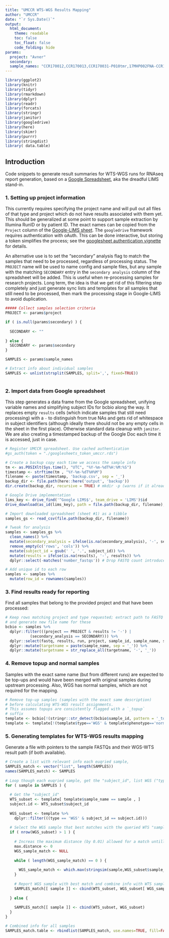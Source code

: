 ```yaml
---
title: "UMCCR WTS-WGS Results Mapping"
author: "UMCCR"
date: "`r Sys.Date()`"
output:
  html_document:
    theme: readable
    toc: false
    toc_float: false
    code_folding: hide
params:
  project: "Avner"
  secondary: 
  sample_names: "CCR170012,CCR170013,CCR170031-P010tmr,17MHP002FNA-CCR170028,17MHP002Org-CCR170058,17MHP031Tmr-CCR170090_S2,CCR170093_MHP013_O,CCR170119_VPT_M032_S4,CCR170123_VPT_M006B_S7,CCR170028R_MHP002_T,CCR170058R_MHP002_O,CCR170012R_MHP013_T,CCR170093R_MHP013_O,CCR170013R_MHP006_T,CCR170123R_MHP006_O,CCR170090R_MHP031_T,CCR170119R_MHP032_O,CCR170031R_MHP010_T,CCR170057_AH17T001P001,CCR170118_AH17PdxPc2P001,CCR180021_VPX-AH001-P2,CCR180051_VPY-MH002,CCR170080-MH17T002P030,CCR180059_VPT-M030,CCR180010_WH18T002P010,CCR180054_VPT-WH010,CCR180044_VPT-W003-p13,CCR170131B_MM17T002P008,CCR180065_VPT-MM008_O,CCR180043_WH18F002P016,CCR180072_VPT-WH16_O,CCR170057_RNA_AH17T001P001,CCR170058_RNA_WPT002,CCR170063_RNA_WH17T001P002,CCR170070_RNA_VPT_A001,CCR170093_RNA_WPT_013,CCR170119_RNA_VPT_M032,CCR170122_RNA_VPT_M030,CCR170123_RNA_VPT_M006B"
---
```


```r
library(ggplot2)
library(knitr)
library(tidyr)
library(rmarkdown)
library(dplyr)
library(readr)
library(forcats)
library(stringr)
library(janitor)
library(googledrive)
library(here)
library(skimr)
library(purrr)
library(stringdist)
library( data.table)
```

## Introduction

Code snippets to generate result summaries for WTS-WGS runs for RNAseq report generation, based on a [Google Spreadsheet](https://docs.google.com/spreadsheets/d/1DwvyfVrgr5TIcYtGVXZeIWWRbld-nuX-4o4z2kZHNWs/edit#gid=0), aka the dreadful LIMS stand-in. 

### 1. Setting up project information

This currently requires specifying the project name and will pull out all files of that type and project which do not have results associated with them yet. This should be generalized at some point to support sample extraction by Illumina RunID or by patient ID. The exact names can be copied from the `Project` column of the [Google-LIMS sheet](https://docs.google.com/spreadsheets/u/1/d/1aaTvXrZSdA1ekiLEpW60OeNq2V7D_oEMBzTgC-uDJAM/edit#gid=0). The `googledrive` framework requires authentication with oAuth. This can be done interactive, but storing a token simplifies the process; see the [googlesheet authentication vignette](https://rawgit.com/jennybc/googlesheets/master/vignettes/managing-auth-tokens.html) for details. 

An alternative use is to set the "secondary" analysis flag to match the samples that need to be processed, regardless of processing status. The `PROJECT` name will be used to name config and sample files, but any sample with the matching `SECONDARY` entry in the `secondary analysis` column of the spreadsheet will be added. This is useful when re-processing samples for research projects. Long term, the idea is that we get rid of this filtering step completely and just generate sync lists and templates for all samples that still need to be processed, then mark the processing stage in Google-LIMS to avoid duplication.

```r
##### Collect samples selection criteria
PROJECT <- params$project

if ( is.null(params$secondary) ) {
  
  SECONDARY <- ""
  
} else {
  SECONDARY <- params$secondary
}

SAMPLES <- params$sample_names

# Extract info about individual samples
SAMPLES <- unlist(strsplit(SAMPLES, split=',', fixed=TRUE))
  
```

### 2. Import data from Google spreadsheet

This step generates a data frame from the Google spreadsheet, unifying variable names and simplifying subject IDs for bcbio along the way. It replaces empty `results` cells (which indicate samples that still need processing) with a `-` to distinguish from true NAs and gets rid of whitespace in subject identifiers (although ideally there should not be any empty cells in the sheet in the first place). Otherwise standard data cleanup with `janitor`. We are also creating a timestamped backup of the Google Doc each time it is accessed, just in case.

```r
# Register UMCCR spreadsheet. Use cached authentication
#gs_auth(token = "./googlesheets_token_umccr.rds")

# Create a backup copy each time we access the sample info
tm <- as.POSIXlt(Sys.time(), "UTC", "%Y-%m-%dT%H:%M:%S")
timestamp <- strftime(tm , "%Y-%m-%dT%H%M")
filename <- paste(timestamp, 'backup.csv', sep = '_')
backup_dir <- file.path(here::here('output', 'backup'))
dir.create(backup_dir, recursive = TRUE) # mkdir -p (warns if it already exists):

# Google Drive implementation
lims_key <- drive_find('^Google LIMS$', team_drive = 'LIMS')$id
drive_download(as_id(lims_key), path = file.path(backup_dir, filename), overwrite = TRUE)

# Import downloaded spreadsheet (sheet #1) as a tibble
samples_gs <- read_csv(file.path(backup_dir, filename))

# Tweak for analysis
samples <- samples_gs %>%
  clean_names() %>%
  mutate(secondary_analysis = ifelse(is.na(secondary_analysis), '-', secondary_analysis)) %>%
  remove_empty(c('rows', 'cols')) %>%
  mutate(subject_id = gsub(' ', '.', subject_id)) %>%
  mutate(results = ifelse(is.na(results), '-', results)) %>%
  dplyr::select(-matches('number_fastqs')) # Drop FASTQ count introduced with new version for now

# Add unique id to each row
samples <- samples %>%
  mutate(row_id = rownames(samples))
```

### 3. Find results ready for reporting

Find all samples that belong to the provided project and that have been processed:

```r
# Keep rows matching project and type requested; extract path to FASTQ
# and generate new file name for these
bcbio <- samples %>%
  dplyr::filter(((project == PROJECT & results != '-') | 
           (secondary_analysis == SECONDARY))) %>% 
  dplyr::select(fastq, results, run, project, sample_id, sample_name, subject_id, type, phenotype, row_id) %>%
  dplyr::mutate(targetname = paste(sample_name, sep = '_')) %>%
  dplyr::mutate(targetname = str_replace_all(targetname, '-', '_')) 

```

### 4. Remove topup and normal samples

Samples with the exact same name (but from different runs) are expected to be top-ups and would have been merged with original samples during upstream processing. Also, WGS has normal samples, which are not required for the mapping.

```r
# Remove top-up samples (samples with the exact same description)
# before calculating WTS-WGS result assignments.
# This assumes topups are consistently flagged with a `_topup`
# suffix
template <- bcbio[!(stringr::str_detect(bcbio$sample_id, pattern = '_topup$')), ]
template <- template[!(template$type=='WGS' & template$phenotype=='normal'), ]
```

### 5. Generating templates for WTS-WGS results mapping

Generate a file with pointers to the sample FASTQs and their WGS-WTS result path (if both available).

```r
# Create a list with relevant info each euqried sample,
SAMPLES_match <- vector("list", length(SAMPLES))
names(SAMPLES_match) <- SAMPLES
  
# Loop though each euqried sample, get the "subject_id", list WGS ("type") samples with that "subject_id" and in case there are multiple WGS samples use pattern matching to get the WGS sample that best matches with the queried WTS "sample_name"
for ( sample in SAMPLES ) {
  
  # Get the "subject_id"
  WTS_subset <- template[ template$sample_name == sample , ]
  subject.id <- WTS_subset$subject_id
  
  WGS_subset <- template %>%
    dplyr::filter(((type == 'WGS' & subject_id == subject.id)))
  
  # Select the WGS sample that best matches with the queried WTS "sample_name"
  if ( nrow(WGS_subset) > 1 ) {
    
    # Increas the maximum distance (by 0.01) allowed for a match untill some match is found
    max.distance <- 0
    WGS_sample_match <- NULL
    
    while ( length(WGS_sample_match) == 0 ) {
      
      WGS_sample_match <- which.max(stringsim(sample,WGS_subset$sample_name,method='jw', p=0.1))
    }
    
    # Report WGS sample with best match and combine info with WTS sample info
    SAMPLES_match[[ sample ]] <- cbind(WTS_subset, WGS_subset[ WGS_sample_match, ])
    
  } else {
    
    SAMPLES_match[[ sample ]] <- cbind(WTS_subset, WGS_subset)
  }
}

# Combined info for all samples
SAMPLES_match.table <- rbindlist(SAMPLES_match, use.names=TRUE, fill=FALSE)

```



